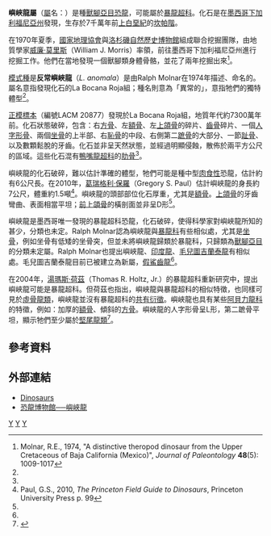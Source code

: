 {{Automatic Taxobox
| taxon = Labocania
| fossil_range = [[白堊紀|白堊紀]]晚期, {{fossil_range|73}}
| image = Labocania anomala.jpg
| image_caption = 以暴龍類為原型的嶼峽龍復原圖
| authority = Molnar, 1974
| type_species = '''反常嶼峽龍<br>''Labocania anomala'''''
| type_species_authority = Molnar, 1974
}}

'''嶼峽龍屬'''（[[屬|屬]]名：{{lang|la|''Labocania''}}）是種[[獸腳亞目|獸腳亞目]][[恐龍|恐龍]]，可能屬於[[暴龍超科|暴龍超科]]。化石是在[[墨西哥|墨西哥]][[下加利福尼亞州|下加利福尼亞州]]發現，生存於7千萬年前[[上白堊紀|上白堊紀]]的[[坎帕階|坎帕階]]。

在1970年夏季，[[國家地理協會|國家地理協會]]與[[洛杉磯自然歷史博物館|洛杉磯自然歷史博物館]]組成聯合挖掘團隊，由地質學家[[威廉·莫里斯|威廉·莫里斯]]（William J. Morris）率領，前往墨西哥下加利福尼亞州進行挖掘工作。他們在當地發現一個獸腳類身體骨骼，並花了兩年挖掘出來<ref name=Molnar1974>Molnar, R.E., 1974, "A distinctive theropod dinosaur from the Upper Cretaceous of Baja California (Mexico)", ''Journal of Paleontology'' '''48'''(5): 1009-1017</ref>。

[[模式種|模式種]]是'''反常嶼峽龍'''（''L. anomala''）是由Ralph Molnar在1974年描述、命名的。屬名意指發現化石的La Bocana Roja組；種名則意為「異常的」，意指牠們的獨特體型<ref name=Molnar1974/>。

[[正模標本|正模標本]]（編號LACM 20877）發現於La Bocana Roja組，地質年代約7300萬年前。化石狀態破碎，包含：右[[方骨|方骨]]、左[[額骨|額骨]]、左[[上頜骨|上頜骨]]的碎片、[[齒骨|齒骨]]碎片、一個[[人字形骨|人字形骨]]、兩個[[坐骨|坐骨]]的上半部、右[[恥骨|恥骨]]的中段、右側第二[[蹠骨|蹠骨]]的大部分、一節[[趾骨|趾骨]]、以及數顆鬆脫的牙齒。化石並非呈天然狀態，並經過明顯侵蝕，散佈於兩平方公尺的區域。這些化石混有[[鴨嘴龍超科|鴨嘴龍超科]]的[[肋骨|肋骨]]<ref name=Molnar1974/>。

嶼峽龍的化石破碎，難以估計準確的體型，牠們可能是種中型[[肉食性|肉食性]]恐龍，估計約有6公尺長。在2010年，[[葛瑞格利·保羅|葛瑞格利·保羅]]（Gregory S. Paul）估計嶼峽龍的身長約7公尺，體重約1.5噸<ref>Paul, G.S., 2010, ''The Princeton Field Guide to Dinosaurs'', Princeton University Press p. 99</ref>。嶼峽龍的頭部部位化石厚重，尤其是[[額骨|額骨]]。[[上頜骨|上頜骨]]的牙齒彎曲、表面相當平坦；[[前上頜骨|前上頜骨]]的橫剖面並非呈D形<ref name=Molnar1974/>。

嶼峽龍是墨西哥唯一發現的暴龍超科恐龍，化石破碎，使得科學家對嶼峽龍所知的甚少，分類也未定。Ralph Molnar認為嶼峽龍與[[暴龍科|暴龍科]]有些相似處，尤其是[[坐骨|坐骨]]，例如坐骨有低矮的坐骨突，但並未將嶼峽龍歸類於暴龍科，只歸類為[[獸腳亞目|獸腳亞目]]的分類未定屬。Ralph Molnar也提出嶼峽龍、[[印度龍|印度龍]]、[[吉蘭泰龍|毛兒圖吉蘭泰龍]]有相似處。毛兒圖吉蘭泰龍目前已被建立為新屬，[[假鯊齒龍|假鯊齒龍]]<ref name=Molnar1974/>。

在2004年，[[湯瑪斯·荷茲|湯瑪斯·荷茲]]（Thomas R. Holtz, Jr.）的暴龍超科重新研究中，提出嶼峽龍可能是暴龍超科。但荷茲也指出，嶼峽龍與暴龍超科的相似特徵，也同樣可見於[[虛骨龍類|虛骨龍類]]，嶼峽龍並沒有暴龍超科的[[共有衍徵|共有衍徵]]。嶼峽龍也具有某些[[阿貝力龍科|阿貝力龍科]]的特徵，例如：加厚的[[額骨|額骨]]、傾斜的[[方骨|方骨]]。嶼峽龍的人字形骨呈L形，第二蹠骨平坦，顯示牠們至少屬於[[堅尾龍類|堅尾龍類]]<ref name=holtz2004>{{cite_book |last=Holtz |first=Thomas R. |year=2004 |chapter=Tyrannosauroidea |editor= Weishampel, David B.; Dodson, Peter; & Osmólska, Halszka (eds.). |title=The Dinosauria |edition=Second Edition |publisher=University of California Press |location=Berkeley |pages=111-136 |isbn=0-520-24209-2}}</ref>。

==參考資料==
{{reflist}}

==外部連結==
* [https://web.archive.org/web/20070807025426/http://www.dinoruss.com/de_4/5a6646d.htm Dinosaurs]
* [https://web.archive.org/web/20071109042411/http://www.dinosaur.net.cn/museum/Labocania.htm 恐龍博物館──嶼峽龍]
{{獸腳亞目|C.}}
{{Taxonbar}}

[[Category:上白堊紀恐龍|Y]]
[[Category:北美洲恐龍|Y]]
[[Category:暴龍超科|Y]]
